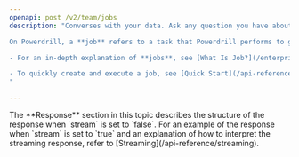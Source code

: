 ```yaml
---
openapi: post /v2/team/jobs
description: "Converses with your data. Ask any question you have about your data and get insights instantly. 

On Powerdrill, a **job** refers to a task that Powerdrill performs to generate a response based on your request (e.g., a prompt or other workflows). Powerdrill Enterprise supports two types of jobs: **general jobs** and **data agent jobs**. Currently, only general jobs are available, so make sure the **x-pd-api-agent-id** header is set to **GENERAL**.  

- For an in-depth explanation of **jobs**, see [What Is Job?](/enterprise/what-is-job).  

- To quickly create and execute a job, see [Quick Start](/api-reference/quick-start-for-general).
"

---
```



<Tip>
 The **Response** section in this topic describes the structure of the response when `stream` is set to `false`. For an example of the response when `stream` is set to `true` and an explanation of how to interpret the streaming response, refer to [Streaming](/api-reference/streaming).
</Tip>


